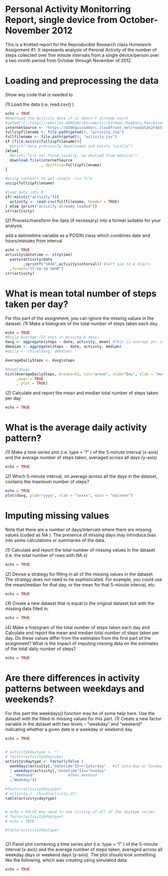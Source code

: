 Personal Activity Monitorring Report, single device from October-November 2012
========================================================

This is a Knitted report for the Reproducible Research class Homework Assignment #1. It represents analysis of Peronal Activity
of the number of steps collected over five minute intervals from a single device/person over a two month period from October through
November of 2012.

Loading and preprocessing the data
========================================================

Show any code that is needed to
 
*(1)*  Load the data (i.e.  read.csv() )
```r
echo = TRUE
#Download the Activity data if it doesn't already exist
#setwd("C://Users//akeller.HARDEN//Documents//GitHub//RepData_PeerAssessment2")
internetSource <- "https://d396qusza40orc.cloudfront.net/repdata%2Fdata%2Factivity.zip"
fullzipfilename <- file.path(getwd(), "activity.zip")
fullfilename <- file.path(getwd(), "activity.csv")
if (file.exists(fullzipfilename)){
  #print("data previously downloaded and exists locally")
}else{
  #print("file not found locally, so dowload from website")
  download.file(internetSource 
                , destfile=fullzipfilename)
}

#unzip contents to get single .csv file
unzip(fullzipfilename)

#load data into R
if(!exists("activity")){
  activity <- read.csv(fullfilename, header = TRUE)
} else {print("activity already loaded")}
str(activity)
```

*(2)*  Process/transform the data (if necessary) into a format suitable for your analysis.

add a datimetime variable as a POSIXt class which combines date and hours/minutes from interval
```r
echo = TRUE
activity$datetime <- strptime(
  paste(activity$date
        ,sprintf("%04d",activity$interval)) #left pad to 4 digits
  ,format="%Y-%m-%d %H%M")
str(activity)
```

 
What is mean total number of steps taken per day?
========================================================

For this part of the assignment, you can ignore the missing values in the dataset.
*(1)*  Make a histogram of the total number of steps taken each day
```r
echo = TRUE
#Daily Average (53 days => missing 8 days)
davg <- aggregate(steps ~ date, activity, mean) #this is average per interval/ need daily average
dmedian <- aggregate(steps ~ date, activity, median)
#daily <- cbind(davg, dmedian)

AverageDailySteps <- davg$steps

#head(davg)
hist(AverageDailySteps, breaks=53, col="green", xlab="Day", ylab = "Average Steps"
     ,axes = TRUE
     , plot = TRUE)
```

*(2)*  Calculate and report the mean and median total number of steps taken per day
```r
echo = TRUE
```

 
What is the average daily activity pattern?
========================================================
*(1)*  Make a time series plot (i.e.  type = "l" ) of the 5-minute interval (x-axis) and the average number of steps taken, averaged across all days (y-axis)
```r
echo = TRUE

```

*(2)*  Which 5-minute interval, on average across all the days in the dataset, contains the maximum number of steps?
```r
echo = TRUE
plot(davg, ylab="yyyy", xlab = "xxxxx", main = "mainnnn")
```

 
Imputing missing values
========================================================

Note that there are a number of days/intervals where there are missing values (coded as  NA ). The presence of missing days may introduce bias into some calculations or summaries of the data.

*(1)*  Calculate and report the total number of missing values in the dataset (i.e. the total number of rows with  NA s)
```r
echo = TRUE
```

*(2)*  Devise a strategy for filling in all of the missing values in the dataset. The strategy does not need to be sophisticated. For example, you could use the mean/median for that day, or the mean for that 5-minute interval, etc.
```r
echo = TRUE


```

*(3)*  Create a new dataset that is equal to the original dataset but with the missing data filled in.
```r
echo = TRUE


```

*(4)*  Make a histogram of the total number of steps taken each day and Calculate and report the mean and median total number of steps taken per day. Do these values differ from the estimates from the first part of the assignment? What is the impact of imputing missing data on the estimates of the total daily number of steps?
```r
echo = TRUE


```

 
Are there differences in activity patterns between weekdays and weekends?
========================================================

For this part the  weekdays()  function may be of some help here. Use the dataset with the filled-in missing values for this part.
*(1)*  Create a new factor variable in the dataset with two levels -- "weekday" and "weekend" indicating whether a given date is a weekday or weekend day.
```r
echo = TRUE


# activity$daytype <- ""
# factor(activity$daytype)
activity$daytype <- factor(ifelse (
  weekdays(activity[,"datetime"])=="Saturday"   #if Saturday or Sunday
  | weekdays(activity[,"datetime"])=="Sunday"
  , "Weekend"               #then Weekend
  ,"Weekday"))

#factor(activity$daytype)
# activity <- cbind(activity,dt)
table(activity$daytype)


# echo = FALSE #no need to see listing of all of the daytype values
# factor(activity$daytype)
# echo = TRUE

#table(activity$daytype)



```

*(2)* Panel plot containing a time series plot (i.e.  type = "l" ) of the 5-minute interval (x-axis) and the average number of steps taken, averaged across all weekday days or weekend days (y-axis). The plot should look something like the following, which was creating using simulated data:
```r
echo = TRUE

```